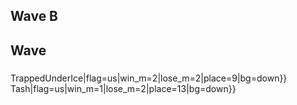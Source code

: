 {{DISPLAYTITLE:Poi Poundaz: ''Melee'' Singles Pools}}{{SetGame|melee}}
{{tabs static
|name1=Overview
|link1=Poi Poundaz/Melee
|name2=Singles Pools
|link2=Poi Poundaz/Melee/Singles Pools
|name3=Singles Bracket
|link3=Poi Poundaz/Melee/Singles Bracket
|name4=Doubles Bracket
|link4=Poi Poundaz/Melee/Doubles Bracket
|This=2
}}
==Wave B==
{{Box|start|padding=4em}}
==={{HiddenSort|B100}}===
{{GroupTableStart |Bracket B100|width=300px}}
{{GroupTableSlot|S2J|flag=us|win_m=3|lose_m=0|place=1|bg=up|go={{advance|Poi Poundaz/Melee/Singles Bracket#Winners Bracket}}}}
{{GroupTableSlot|Shoyo|flag=us|win_m=3|lose_m=0|place=1|bg=up|go={{advance|Poi Poundaz/Melee/Singles Bracket#Winners Bracket}}}}
{{GroupTableSlot|Team Nick|flag=us|win_m=3|lose_m=1|place=3|bg=stay|go={{advance|Poi Poundaz/Melee/Singles Bracket#Losers Bracket}}}}
{{GroupTableSlot|Rebel|flag=us|win_m=3|lose_m=1|place=3|bg=stay|go={{advance|Poi Poundaz/Melee/Singles Bracket#Losers Bracket}}}}
{{GroupTableSlot|Mikey|flag=us|win_m=3|lose_m=2|place=5|bg=down}}
{{GroupTableSlot|Zippys|flag=us|win_m=3|lose_m=2|place=5|bg=down}}
{{GroupTableSlot|BasedL|flag=|win_m=2|lose_m=2|place=7|bg=down}}
{{GroupTableSlot|Stryder|flag=us|win_m=2|lose_m=2|place=7|bg=down}}
{{GroupTableSlot|Snappy|flag=us|win_m=3|lose_m=2|place=9|bg=down}}
{{GroupTableSlot|Reahz|flag=us|win_m=3|lose_m=2|place=9|bg=down}}
{{GroupTableSlot|Try~Hard|flag=|win_m=2|lose_m=2|place=9|bg=down}}
{{GroupTableSlot|Dren|flag=|win_m=2|lose_m=2|place=9|bg=down}}
{{GroupTableSlot|ShinzoFTW|flag=us|win_m=2|lose_m=2|place=13|bg=down}}
{{GroupTableSlot|Areon|flag=us|win_m=1|lose_m=2|place=13|bg=down}}
{{GroupTableSlot|&milk|flag=us|win_m=1|lose_m=2|place=13|bg=down}}
{{GroupTableSlot|Foxy|flag=us|win_m=1|lose_m=2|place=13|bg=down}}
{{GroupTableSlot|Hoisted|flag=us|win_m=1|lose_m=2|place=17|bg=down}}
{{GroupTableSlot|MandibLecter|flag=us|win_m=1|lose_m=2|place=17|bg=down}}
{{GroupTableSlot|AzulaBestGrill|flag=us|win_m=1|lose_m=2|place=17|bg=down}}
{{GroupTableSlot|Sinnoh|flag=us|win_m=0|lose_m=2|place=17|bg=down}}
{{GroupTableSlot|Bless|flag=us|win_m=0|lose_m=2|place=17|bg=down}}
{{GroupTableSlot|Siilph|flag=us|win_m=0|lose_m=2|place=17|bg=down}}
{{GroupTableSlot|KrumbCat|flag=us|win_m=0|lose_m=2|place=17|bg=down}}
{{GroupTableEnd}}
{{Box|end}}

==Wave==
{{Box|start|padding=4em}}
==={{HiddenSort|Bracket B100-1}}===
{{GroupTableStart |Bracket B100-1|width=300px}}
{{GroupTableSlot|FireflyHI|flag=us|win_m=3|lose_m=0|place=1|bg=up|go={{advance|Poi Poundaz/Melee/Singles Bracket#Winners Bracket}}}}
{{GroupTableSlot|Lucky|flag=us|win_m=3|lose_m=0|place=1|bg=up|go={{advance|Poi Poundaz/Melee/Singles Bracket#Winners Bracket}}}}
{{GroupTableSlot|Mystery|flag=us|win_m=3|lose_m=1|place=3|bg=stay|go={{advance|Poi Poundaz/Melee/Singles Bracket#Losers Bracket}}}}
{{GroupTableSlot|Rustin|flag=us|win_m=3|lose_m=1|place=3|bg=stay|go={{advance|Poi Poundaz/Melee/Singles Bracket#Losers Bracket}}}}
{{GroupTableSlot|dish|flag=us|win_m=3|lose_m=2|place=5|bg=down}}
{{GroupTableSlot|KeKe|flag=us|win_m=3|lose_m=2|place=5|bg=down}}
{{GroupTableSlot|John Smith|flag=us|win_m=3|lose_m=2|place=7|bg=down}}
{{GroupTableSlot|DOVA|flag=|win_m=2|lose_m=2|place=7|bg=down}}
{{GroupTableSlot|Agua|flag=|win_m=3|lose_m=2|place=9|bg=down}}
{{GroupTableSlot|jinzo the trap lord|flag=us|win_m=3|lose_m=2|place=9|bg=down}}
{{GroupTableSlot|Rizner|flag=us|win_m=2|lose_m=2|place=9|bg=down}}
{{GroupTableSlot|Tyyy|flag=us|win_m=2|lose_m=2|place=9|bg=down}}
{{GroupTableSlot|Frenchy|flag=us|win_m=2|lose_m=2|place=13|bg=down}}
{{GroupTableSlot|Reverse|flag=us|win_m=2|lose_m=2|place=13|bg=down}}
{{GroupTableSlot|Ldg|flag=us|win_m=2|lose_m=2|place=13|bg=down}}
{{GroupTableSlot|Ichimas|flag=us|win_m=1|lose_m=2|place=13|bg=down}}
{{GroupTableSlot|Hina|flag=us|win_m=0|lose_m=2|place=17|bg=down}}
{{GroupTableSlot|Goof|flag=us|win_m=0|lose_m=2|place=17|bg=down}}
{{GroupTableSlot|CNA|flag=us|win_m=0|lose_m=2|place=17|bg=down}}
{{GroupTableSlot|ProjectZion|flag=us|win_m=0|lose_m=2|place=17|bg=down}}
{{GroupTableSlot|Ekolu|flag=|win_m=0|lose_m=2|place=17|bg=down}}
{{GroupTableSlot|Vesper|flag=us|win_m=0|lose_m=2|place=17|bg=down}}
{{GroupTableSlot|GodBless|flag=us|win_m=0|lose_m=2|place=17|bg=down}}
{{GroupTableEnd}}
{{Box|break|padding=4em}}

==={{HiddenSort|Bracket B100-2}}===
{{GroupTableStart |Bracket B100-2|width=300px}}
{{GroupTableSlot|HugS|flag=us|win_m=3|lose_m=0|place=1|bg=up|go={{advance|Poi Poundaz/Melee/Singles Bracket#Winners Bracket}}}}
{{GroupTableSlot|Ka-Master|flag=us|win_m=3|lose_m=0|place=1|bg=up|go={{advance|Poi Poundaz/Melee/Singles Bracket#Winners Bracket}}}}
{{GroupTableSlot|Sun|flag=us|win_m=4|lose_m=1|place=3|bg=stay|go={{advance|Poi Poundaz/Melee/Singles Bracket#Losers Bracket}}}}
{{GroupTableSlot|UWAN|flag=us|win_m=3|lose_m=1|place=3|bg=stay|go={{advance|Poi Poundaz/Melee/Singles Bracket#Losers Bracket}}}}
{{GroupTableSlot|Metallic|flag=us|win_m=4|lose_m=2|place=5|bg=down}}
{{GroupTableSlot|Mayo|flag=us|win_m=3|lose_m=2|place=5|bg=down}}
{{GroupTableSlot|PsyKick|flag=us|win_m=3|lose_m=2|place=7|bg=down}}
{{GroupTableSlot|Topological Space|flag=us|win_m=2|lose_m=2|place=7|bg=down}}
{{GroupTableSlot|Sord|flag=us|win_m=3|lose_m=2|place=9|bg=down}}
{{GroupTableSlot|SBAC {{!}} TrappedUnderIce|flag=us|win_m=2|lose_m=2|place=9|bg=down}}
{{GroupTableSlot|waves|flag=us|win_m=1|lose_m=2|place=9|bg=down}}
{{GroupTableSlot|MellowD|flag=|win_m=1|lose_m=2|place=9|bg=down}}
{{GroupTableSlot|BM{{!}} Tash|flag=us|win_m=1|lose_m=2|place=13|bg=down}}
{{GroupTableSlot|Double A Battery|flag=us|win_m=1|lose_m=2|place=13|bg=down}}
{{GroupTableSlot|PapaJohns|flag=us|win_m=1|lose_m=2|place=13|bg=down}}
{{GroupTableSlot|Terry|flag=us|win_m=1|lose_m=2|place=13|bg=down}}
{{GroupTableSlot|Pink Skies|flag=us|win_m=1|lose_m=2|place=17|bg=down}}
{{GroupTableSlot|TipTop|flag=us|win_m=1|lose_m=2|place=17|bg=down}}
{{GroupTableSlot|Same|flag=us|win_m=0|lose_m=2|place=17|bg=down}}
{{GroupTableSlot|spook e|flag=us|win_m=0|lose_m=2|place=17|bg=down}}
{{GroupTableSlot|Crystal Shyps|flag=us|win_m=0|lose_m=2|place=17|bg=down}}
{{GroupTableSlot|Escape|flag=us|win_m=0|lose_m=2|place=17|bg=down}}
{{GroupTableEnd}}
{{Box|break|padding=4em}}

==={{HiddenSort|Bracket B100-3}}===
{{GroupTableStart |Bracket B100-3|width=300px}}
{{GroupTableSlot|Bladewise|flag=us|win_m=3|lose_m=0|place=1|bg=up|go={{advance|Poi Poundaz/Melee/Singles Bracket#Winners Bracket}}}}
{{GroupTableSlot|aMSa|flag=jp|win_m=3|lose_m=0|place=1|bg=up|go={{advance|Poi Poundaz/Melee/Singles Bracket#Winners Bracket}}}}
{{GroupTableSlot|Hoff|flag=us|win_m=4|lose_m=1|place=3|bg=stay|go={{advance|Poi Poundaz/Melee/Singles Bracket#Losers Bracket}}}}
{{GroupTableSlot|Dirt|flag=us|win_m=3|lose_m=1|place=3|bg=stay|go={{advance|Poi Poundaz/Melee/Singles Bracket#Losers Bracket}}}}
{{GroupTableSlot|Andrenalion|flag=us|win_m=3|lose_m=2|place=5|bg=down}}
{{GroupTableSlot|Kellen|flag=us|win_m=2|lose_m=2|place=5|bg=down}}
{{GroupTableSlot|lando|flag=|win_m=3|lose_m=2|place=7|bg=down}}
{{GroupTableSlot|Fernandeezy|flag=us|win_m=2|lose_m=2|place=7|bg=down}}
{{GroupTableSlot|GScar|flag=us|win_m=3|lose_m=2|place=9|bg=down}}
{{GroupTableSlot|Bula|flag=us|win_m=3|lose_m=2|place=9|bg=down}}
{{GroupTableSlot|Schlice|flag=us|win_m=2|lose_m=2|place=9|bg=down}}
{{GroupTableSlot|Alex|flag=us|win_m=1|lose_m=2|place=9|bg=down}}
{{GroupTableSlot|Gipht|flag=us|win_m=2|lose_m=2|place=13|bg=down}}
{{GroupTableSlot|Alfonzo|flag=us|win_m=1|lose_m=2|place=13|bg=down}}
{{GroupTableSlot|Strat|flag=|win_m=1|lose_m=2|place=13|bg=down}}
{{GroupTableSlot|Ronson|flag=us|win_m=1|lose_m=2|place=13|bg=down}}
{{GroupTableSlot|benson|flag=|win_m=1|lose_m=2|place=17|bg=down}}
{{GroupTableSlot|Silver|flag=us|win_m=0|lose_m=2|place=17|bg=down}}
{{GroupTableSlot|Shock|flag=us|win_m=0|lose_m=2|place=17|bg=down}}
{{GroupTableSlot|Whistrash|flag=us|win_m=0|lose_m=2|place=17|bg=down}}
{{GroupTableSlot|kiyosaki|flag=us|win_m=0|lose_m=2|place=17|bg=down}}
{{GroupTableSlot|Fifth|flag=us|win_m=0|lose_m=2|place=17|bg=down}}
{{GroupTableEnd}}
{{Box|end}}
